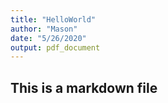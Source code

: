 ```yaml
---
title: "HelloWorld"
author: "Mason"
date: "5/26/2020"
output: pdf_document
---
```


## This is a markdown file
